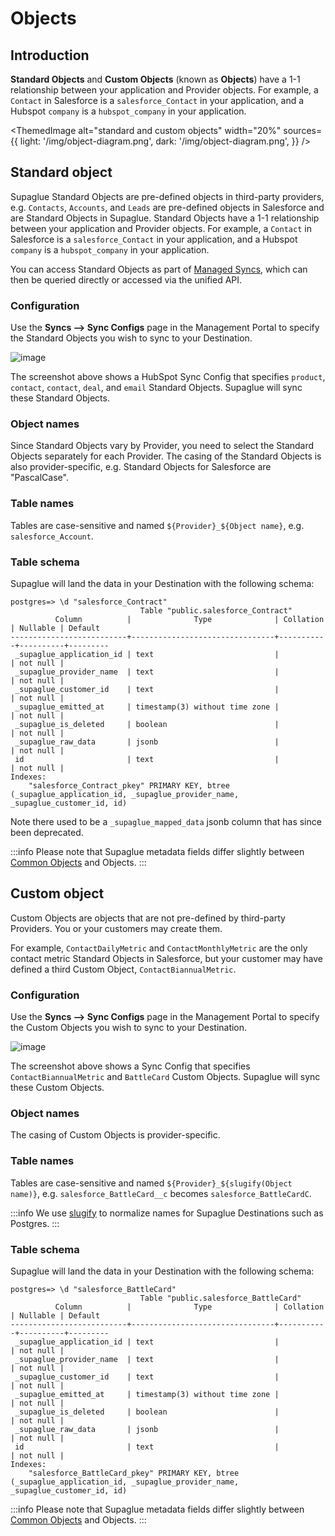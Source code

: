 
# Objects

## Introduction

**Standard Objects** and **Custom Objects** (known as **Objects**) have a 1-1 relationship between your application and Provider objects. For example, a `Contact` in Salesforce is a `salesforce_Contact` in your application, and a Hubspot `company` is a `hubspot_company` in your application.

<ThemedImage
  alt="standard and custom objects"
  width="20%"
  sources={{
    light: '/img/object-diagram.png',
    dark: '/img/object-diagram.png',
  }}
/>

## Standard object

Supaglue Standard Objects are pre-defined objects in third-party providers, e.g. `Contacts`, `Accounts`, and `Leads` are pre-defined objects in Salesforce and are Standard Objects in Supaglue.
Standard Objects have a 1-1 relationship between your application and Provider objects. For example, a `Contact` in Salesforce is a `salesforce_Contact` in your application, and a Hubspot `company` is a `hubspot_company` in your application.

You can access Standard Objects as part of [Managed Syncs](../../integration-patterns/managed-syncs), which can then be queried directly or accessed via the unified API.

### Configuration

Use the **Syncs --> Sync Configs** page in the Management Portal to specify the Standard Objects you wish to sync to your Destination.

<BrowserWindow url="https://app.supaglue.io/applications/62605dc1-148e-4c53-a850-82e10f71ed23/syncs/sync_configs/new">

![image](/img/standard-object-sync-config.png)

</BrowserWindow>

The screenshot above shows a HubSpot Sync Config that specifies `product`, `contact`, `contact`, `deal`, and `email` Standard Objects. Supaglue will sync these Standard Objects.

### Object names

Since Standard Objects vary by Provider, you need to select the Standard Objects separately for each Provider. The casing of the Standard Objects is also provider-specific, e.g. Standard Objects for Salesforce are "PascalCase".

### Table names

Tables are case-sensitive and named `${Provider}_${Object name}`, e.g. `salesforce_Account`.

### Table schema

Supaglue will land the data in your Destination with the following schema:

```
postgres=> \d "salesforce_Contract"
                             Table "public.salesforce_Contract"
          Column          |              Type              | Collation | Nullable | Default
--------------------------+--------------------------------+-----------+----------+---------
 _supaglue_application_id | text                           |           | not null |
 _supaglue_provider_name  | text                           |           | not null |
 _supaglue_customer_id    | text                           |           | not null |
 _supaglue_emitted_at     | timestamp(3) without time zone |           | not null |
 _supaglue_is_deleted     | boolean                        |           | not null |
 _supaglue_raw_data       | jsonb                          |           | not null |
 id                       | text                           |           | not null |
Indexes:
    "salesforce_Contract_pkey" PRIMARY KEY, btree (_supaglue_application_id, _supaglue_provider_name, _supaglue_customer_id, id)
```

Note there used to be a `_supaglue_mapped_data` jsonb column that has since been deprecated.

:::info
Please note that Supaglue metadata fields differ slightly between [Common Objects](../common-schemas/overview) and Objects.
:::

## Custom object

Custom Objects are objects that are not pre-defined by third-party Providers. You or your customers may create them.

For example, `ContactDailyMetric` and `ContactMonthlyMetric` are the only contact metric Standard Objects in Salesforce, but your customer may have defined a third Custom Object, `ContactBiannualMetric`.

### Configuration

Use the **Syncs --> Sync Configs** page in the Management Portal to specify the Custom Objects you wish to sync to your Destination.

<BrowserWindow url="https://app.supaglue.io/applications/62605dc1-148e-4c53-a850-82e10f71ed23/syncs/sync_configs/new">

![image](/img/custom-object-sync-config.png)

</BrowserWindow>

The screenshot above shows a Sync Config that specifies `ContactBiannualMetric` and `BattleCard` Custom Objects. Supaglue will sync these Custom Objects.

### Object names

The casing of Custom Objects is provider-specific.

### Table names

Tables are case-sensitive and named `${Provider}_${slugify(Object name)}`, e.g. `salesforce_BattleCard__c` becomes `salesforce_BattleCardC`.

:::info
We use [slugify](https://github.com/simov/slugify) to normalize names for Supaglue Destinations such as Postgres.
:::

### Table schema

Supaglue will land the data in your Destination with the following schema:

```
postgres=> \d "salesforce_BattleCard"
                             Table "public.salesforce_BattleCard"
          Column          |              Type              | Collation | Nullable | Default
--------------------------+--------------------------------+-----------+----------+---------
 _supaglue_application_id | text                           |           | not null |
 _supaglue_provider_name  | text                           |           | not null |
 _supaglue_customer_id    | text                           |           | not null |
 _supaglue_emitted_at     | timestamp(3) without time zone |           | not null |
 _supaglue_is_deleted     | boolean                        |           | not null |
 _supaglue_raw_data       | jsonb                          |           | not null |
 id                       | text                           |           | not null |
Indexes:
    "salesforce_BattleCard_pkey" PRIMARY KEY, btree (_supaglue_application_id, _supaglue_provider_name, _supaglue_customer_id, id)
```

:::info
Please note that Supaglue metadata fields differ slightly between [Common Objects](../common-schemas/overview) and Objects.
:::
